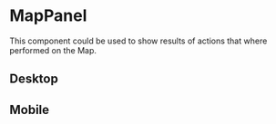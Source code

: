 
<Meta title="UI/Map Panel" />

# MapPanel

This component could be used to show results of actions that where performed on the Map.

## Desktop

<Preview>
  <Story name="Default">
    <Map fullScreen>
      <MapPanelExample />
    </Map>
  </Story>
</Preview>

## Mobile

<Preview>
  <Story
    name="Mobile"
    parameters={{
      viewport: {
        viewports: INITIAL_VIEWPORTS,
        defaultViewport: 'iphone6',
      },
    }}
  >
    <Map fullScreen>
      <MapPanelExample />
    </Map>
  </Story>
</Preview>

